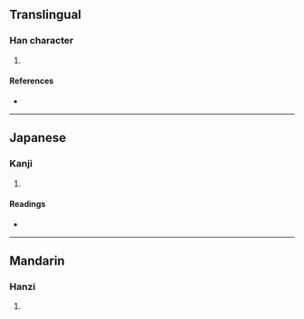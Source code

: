{{character info/new}}
==Translingual==

===Han character===
{{Han char|rn=86|rad=火|as=09|sn=13|four=96815|canj=FAHM|ids=⿰火星}}

# {{defn|Han|sort=火09}}

====References====
* {{Han ref|kx=0676.060|dkj=19180|dj=1087.110|hdz=32217.040|uh=714B|ud=29003|bh=DE7A|bd=56954}}

----

==Japanese==

===Kanji===
{{ja-kanji|grade=|rs=火09}}

# {{defn|lang=ja|sort=火09}}

====Readings====
* {{ja-readings|on=[[せい]] (sei), [[しょう]] (shō)|kun=[[あつい]] (atsui)}}

----

==Mandarin==

===Hanzi===
{{cmn-hanzi|pin=[[xīng]] ([[xing1]])|wg=hsing<sup>1</sup>}}

# {{defn|lang=cmn|sort=火09}}